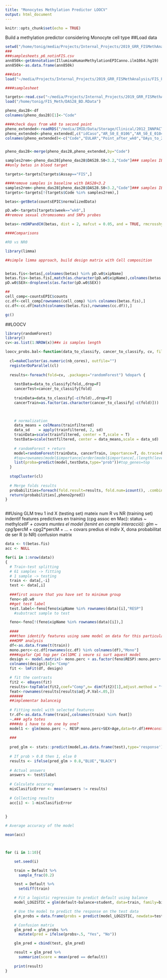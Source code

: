 ```yaml
---
title: "Monocytes Methylation Predictor LOOCV"
output: html_document
---
```


```r
knitr::opts_chunk$set(echo = TRUE)
```

Build a methylation predictor considering Monocyte cell type
##Load data

```r
setwd("/home/tonig/media/Projects/Internal_Projects/2019_GRR_FISMethAnalysis/Paper_Material/CellType_Analysis/")
###
###samplesheets_p6_notinFIS.csv
ann850k<-getAnnotation(IlluminaHumanMethylationEPICanno.ilm10b4.hg19)
ann850k<-as.data.frame(ann850k)

###data
load("~/media/Projects/Internal_Projects/2019_GRR_FISMethAnalysis/FIS_P6/FIS_P6_FINAL.RData")

####samplesheet

targets<-read.csv("~/media/Projects/Internal_Projects/2019_GRR_FISMethAnalysis/FIS_P6/Final_FIS_P6_samples.csv")
load("/home/tonig/FIS_Meth/DAS28_BD.RData")

pheno_das28<-df
colnames(pheno_das28)[1]<-"Code"

####check days from wk0 to second point
pheno_extended<-readRDS("/media/IMID/Data/Storage/Clinical/2012_INNPACTO_IB/03_Preprocessed/clinicalData_v1.rds")
pheno_extended<-pheno_extended[,c("idCaso","AR_S0_E_0106","AR_S0_E_0104","AR_S0_E_0105")]
colnames(pheno_extended)<-c("Code","EULAR","Point_after_wk0","DAys_to_2nd_point")


pheno_das28<-merge(pheno_das28,pheno_extended,by="Code")

samples2rem<-pheno_das28[pheno_das28$DAS28.S0<3.2,"Code"]### samples IB-30107, IB-30127,IB-30141 and IB-30406
##only betas in blood target

targets<-targets[targets$Assay=="FIS",]

####remove samples in baseline with DAS28<3.2
samples2rem<-pheno_das28[pheno_das28$DAS28.S0<3.2,"Code"]### samples IB-30107, IB-30127,IB-30141 and IB-30406
targets<-targets[!(targets$Code %in% samples2rem),]

betas<-getBeta(countsEPIC$normalizedData)

pD.w0<-targets[targets$week=="wk0",]
##remove sexual chromosomes and SNPs probes

betas<-rmSNPandCH(betas, dist = 2, mafcut = 0.05, and = TRUE, rmcrosshyb = TRUE, rmXY=TRUE)

####Comparisons

#R0 vs NR0 

library(limma)

##simple limma approach, build design matrix with Cell composition


betas.fis<-betas[,colnames(betas) %in% pD.w0$xipName]
betas.fis<-betas.fis[,match(as.character(pD.w0$xipName),colnames(betas.fis))]#w0
pD.w0$SEX<-droplevels(as.factor(pD.w0$SEX))

##
cell_comp<-countsEPIC$counts
cc.df<-cell_comp[rownames(cell_comp) %in% colnames(betas.fis),]
cc.df<-cc.df[match(colnames(betas.fis),rownames(cc.df)),]

gc()
```

##LOOCV
```r
library(randomForest)
library()
cv<-as.list(1:NROW(x))##x is samples length

loocv_probs.bal<-function(data_to_classify, cancer_to_classify, cv, filter_var=0.05, nb_cores=2, n_top=10, pheno2pred){
  
  cl=makeCluster(as.numeric(nb_cores), outfile="")
  registerDoParallel(cl) 
  
  results<-foreach(fold=cv, .packages="randomForest") %dopar% {
    
    testData=data_to_classify[fold,,drop=F]
    cancerTest=cancer_to_classify[fold]
    
    trainData=data_to_classify[-c(fold),,drop=F]
    cancerTrain=as.factor(as.character(cancer_to_classify[-c(fold)]))


    
    # normalization
    data_means = colMeans(trainfiltered)
    data_sd    = apply(trainfiltered, 2, sd)
    trainData=scale(trainfiltered, center = T,scale = T)
    testData=scale(testfiltered, center = data_means,scale = data_sd)
    
    # randomForest + return
    model=randomForest(trainData, cancerTrain, importance=T, do.trace=F, probs=T, strata=cancerTrain, sampsize=rep(min(table(cancerTrain)),2))
    #top=rownames(model$importance[order(model$importance[,(length(levels(cancerTrain))+1)],decreasing = T),,drop=F])[1:n_top]
    list(proba=predict(model,testData,type="prob"))#top_genes=top
  }
  
  stopCluster(cl)
  
  # Merge folds results
  probabilities=foreach(fold.result=results, fold.num=icount(), .combine=rbind) %do%{as.data.frame(fold.result$proba)}
  return(probabilities[,pheno2pred])
}



```
##Using GLM
treu 1 ind X (testing set)
mateix num R vs NR (training set)
indentif features predictives en training (cpg assoc en Mac): status ~ methyl*cellF + covars
muntes el model (tenint en compte interacció): glm ~ cpg1*percM + cpg2*percM + … + covars
predius el indiv X, dona probabilitat de ser R (o NR)
confusion matrix

```r

data <- t(betas.fis)
acc <- NULL

for(i in 1:nrow(data))
{
  # Train-test splitting
  # 61 samples -> fitting
  # 1 sample -> testing
  train <- data[,-i]
  test <- data[,i]
  
  ###first assure that you have set to minimum group
  feno<-pD.w0
  ##get test label 
  test.label<-feno[feno$xipName %in% rownames(data)[i],"RESP"]
    #substract sample to test

  feno<-feno[!(feno$xipName %in% rownames(data)[i]),]
  
  ####
  ###then identify features using same model on data for this particular iteration
  ###DMP analysis
  df<-as.data.frame(t(train))
  mono.perc<-cc.df[rownames(cc.df) %in% colnames(df),"Mono"]
  ####agafar CpG top per CellDMC i veure si surt aquest model
  design <- model.matrix(~ mono.perc + as.factor(feno$RESP):mono.perc+ feno$SEX +feno$Age)[, -1]
  colnames(design)[4]<-"Comp"
  fit <- lmFit(df, design)

  # fit the contrasts
  fit2 <- eBayes(fit)
  results<-topTable(fit2,coef="Comp",n= dim(fit2)[1],adjust.method = "fdr", sort.by="P")
  feat<-rownames(results[results$adj.P.Val<.05,])
  ######
  ##implementar balanceig
  
  # Fitting model with selected features
  tr.df<-as.data.frame(train[,colnames(train) %in% feat])
  ~.### agfa totes
  ####do i have to do one by one?
  model1 <- glm(mono.perc ~. RESP:mono.perc+SEX+Age,data=tr.df)###construir matriu amb totes les variables, afegir 
  
  ###
  
  pred_glm <- stats::predict(model,as.data.frame(test),type='response')
  
  # If prob > 0.8 then 1, else 0
  results <- ifelse(pred_glm > 0.8,"BLUE","BLACK")
  
  # Actual answers
  answers <- test$label
  
  # Calculate accuracy
  misClasificError <- mean(answers != results)
  
  # Collecting results
  acc[i] <- 1-misClasificError
  
  
}

# Average accuracy of the model

mean(acc)



for (i in 1:10){

    set.seed(i)

    train = Default %>%
      sample_frac(0.2)

    test = Default %>%
      setdiff(train)

    # Fit a logistic regression to predict default using balance
    model_LOGISTIC = glm(default~balance+student, data=train, family=binomial)

    # Use the model to predict the response on the test data
    glm_probs = data.frame(probs = predict(model_LOGISTIC, newdata=test, type="response"))

    # Confusion matrix
    glm_pred = glm_probs %>%
      mutate(pred = ifelse(probs>.5, "Yes", "No"))

    glm_pred = cbind(test, glm_pred)

    result = glm_pred %>%
      summarize(score = mean(pred == default))
    
    print(result)
}

```

